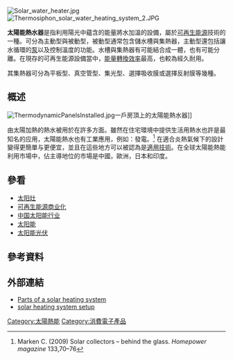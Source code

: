 [[File:Solar_water_heater.jpg|thumb]] 
[[File:Thermosiphon_solar_water_heating_system_2.JPG|thumb]]

'''太陽能熱水器'''是指利用陽光中蘊含的能量將水加溫的設備，屬於[[可再生能源|可再生能源]]技術的一種。可分為主動型與被動型，被動型通常包含儲水槽與集熱器，主動型還包括讓水循環的[[泵|泵]]以及控制溫度的功能。水槽與集熱器有可能結合成一體，也有可能分離。在現存的可再生能源設備當中，[[能量轉換效率|能量轉換效率]]最高，也較為經久耐用。

其集熱器可分為平板型、真空管型、集光型、選擇吸收膜或選擇反射膜等幾種。

== 概述 ==
[[File:ThermodynamicPanelsInstalled.jpg|thumb]]一戶房頂上的太陽能熱水器]] 

由太陽加熱的熱水被用於在許多方面。雖然在住宅環境中提供生活用熱水也許是最知名的应用，太陽能熱水也有工業應用，例如：發電。<ref>Marken C. (2009) Solar collectors – behind the glass. ''Homepower magazine'' 133,70–76</ref> 在適合炎熱氣候下的設計變得更簡單与更便宜，並且在這些地方可以被認為是[[適用技術|適用技術]]。在全球太陽能熱能利用市場中，佔主導地位的市場是中國，歐洲，日本和印度。

== 參看 ==
{{Portal box|可再生能源|能源}} 
*[[太阳灶|太阳灶]]
*[[可再生能源商业化|可再生能源商业化]]
*[[中国太阳能行业|中国太阳能行业]]
*[[太阳能|太阳能]]
*[[太阳能光伏|太阳能光伏]]

== 參考資料 ==
{{reflist}}

== 外部連結 ==
* [http://www.nrel.gov/docs/fy04osti/34279.pdf Parts of a solar heating system]{{Wayback|url=http://www.nrel.gov/docs/fy04osti/34279.pdf |date=20120124134357 }}
* [http://solarheatcool.sustainablesources.com/ solar heating system setup]{{Wayback|url=http://solarheatcool.sustainablesources.com/ |date=20120120112109 }}

{{太阳能}}

[[Category:太陽熱能|Category:太陽熱能]]
[[Category:消費電子產品|Category:消費電子產品]]